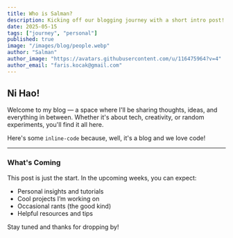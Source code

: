 ```yaml
---
title: Who is Salman?
description: Kicking off our blogging journey with a short intro post!
date: 2025-05-15
tags: ["journey", "personal"]
published: true
image: "/images/blog/people.webp"
author: "Salman"
author_image: "https://avatars.githubusercontent.com/u/116475964?v=4"
author_email: "faris.kocak@gmail.com"
---
```


## Ni Hao!

Welcome to my blog — a space where I'll be sharing thoughts, ideas, and everything in between. Whether it's about tech, creativity, or random experiments, you'll find it all here.

Here's some `inline-code` because, well, it's a blog and we love code!

---

### What's Coming

This post is just the start. In the upcoming weeks, you can expect:

- Personal insights and tutorials
- Cool projects I’m working on
- Occasional rants (the good kind)
- Helpful resources and tips

Stay tuned and thanks for dropping by!
